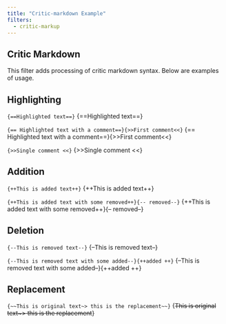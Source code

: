 ```yaml
---
title: "Critic-markdown Example"
filters:
  - critic-markup
---
```


## Critic Markdown

This filter adds processing of critic markdown syntax. Below are examples of usage.

## Highlighting

`{==Highlighted text==}` {==Highlighted text==}

`{== Highlighted text with a comment==}{>>First comment<<}` {== Highlighted text with a comment==}{>>First comment<<}

`{>>Single comment <<}` {>>Single comment <<}


## Addition

`{++This is added text++}` {++This is added text++}

`{++This is added text with some removed++}{-- removed--}` {++This is added text with some removed++}{-- removed--}


## Deletion

`{--This is removed text--}` {--This is removed text--}

`{--This is removed text with some added--}{++added ++}` {--This is removed text with some added--}{++added ++}

## Replacement

`{~~This is original text~> this is the replacement~~}` {~~This is original text~> this is the replacement~~}
